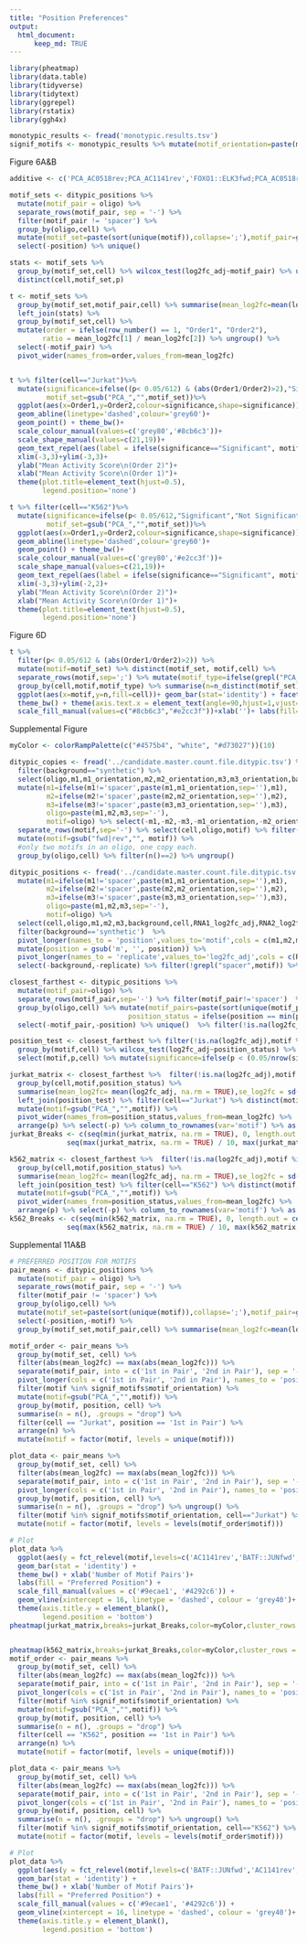 ```yaml
---
title: "Position Preferences"
output: 
  html_document:
      keep_md: TRUE
---
```


```r
library(pheatmap)
library(data.table)
library(tidyverse)
library(tidytext)
library(ggrepel)
library(rstatix)
library(ggh4x)

monotypic_results <- fread('monotypic.results.tsv')
signif_motifs <- monotypic_results %>% mutate(motif_orientation=paste(motif,orientation,sep='')) %>% filter(signif=="Significant",cell=="Jurkat") %>% distinct(motif_orientation)
```

Figure 6A&B
```r
additive <- c('PCA_AC0518rev;PCA_AC1141rev','FOXO1::ELK3fwd;PCA_AC0518rev','PCA_AC1205rev;POU6F1rev','PCA_AC2802rev;TCF7rev','FOXO1::ELK3rev;PCA_AC2802fwd','GATA3fwd;PCA_AC2802fwd')

motif_sets <- ditypic_positions %>%
  mutate(motif_pair = oligo) %>%
  separate_rows(motif_pair, sep = '-') %>%
  filter(motif_pair != 'spacer') %>%
  group_by(oligo,cell) %>%
  mutate(motif_set=paste(sort(unique(motif)),collapse=';'),motif_pair=gsub("-spacer|spacer-","",oligo)) %>% ungroup() %>% 
  select(-position) %>% unique() 

stats <- motif_sets %>%
  group_by(motif_set,cell) %>% wilcox_test(log2fc_adj~motif_pair) %>% ungroup() %>%
  distinct(cell,motif_set,p)

t <- motif_sets %>%
  group_by(motif_set,motif_pair,cell) %>% summarise(mean_log2fc=mean(log2fc_adj,na.rm=TRUE)) %>% ungroup() %>%
  left_join(stats) %>%
  group_by(motif_set,cell) %>%
  mutate(order = ifelse(row_number() == 1, "Order1", "Order2"),
        ratio = mean_log2fc[1] / mean_log2fc[2]) %>% ungroup() %>%
  select(-motif_pair) %>% 
  pivot_wider(names_from=order,values_from=mean_log2fc)


t %>% filter(cell=="Jurkat")%>%
  mutate(significance=ifelse((p< 0.05/612) & (abs(Order1/Order2)>2),"Significant","Not Significant"),
         motif_set=gsub("PCA_","",motif_set))%>% 
  ggplot(aes(x=Order1,y=Order2,colour=significance,shape=significance))+ 
  geom_abline(linetype='dashed',colour='grey60')+ 
  geom_point() + theme_bw()+
  scale_colour_manual(values=c('grey80','#8cb6c3'))+
  scale_shape_manual(values=c(21,19))+
  geom_text_repel(aes(label = ifelse(significance=="Significant", motif_set, "")),size = 3, max.overlaps = 20)+
  xlim(-3,3)+ylim(-3,3)+
  ylab("Mean Activity Score\n(Order 2)")+
  xlab("Mean Activity Score\n(Order 1)")+
  theme(plot.title=element_text(hjust=0.5),
        legend.position='none')

t %>% filter(cell=="K562")%>%
  mutate(significance=ifelse(p< 0.05/612,"Significant","Not Significant"),
         motif_set=gsub("PCA_","",motif_set))%>% 
  ggplot(aes(x=Order1,y=Order2,colour=significance,shape=significance))+ 
  geom_abline(linetype='dashed',colour='grey60')+ 
  geom_point() + theme_bw()+
  scale_colour_manual(values=c('grey80','#e2cc3f'))+
  scale_shape_manual(values=c(21,19))+
  geom_text_repel(aes(label = ifelse(significance=="Significant", motif_set, "")),size = 3, max.overlaps = 20)+
  xlim(-3,3)+ylim(-2,2)+
  ylab("Mean Activity Score\n(Order 2)")+
  xlab("Mean Activity Score\n(Order 1)")+
  theme(plot.title=element_text(hjust=0.5),
        legend.position='none')
```

Figure 6D
```r
t %>% 
  filter(p< 0.05/612 & (abs(Order1/Order2)>2)) %>% 
  mutate(motif=motif_set) %>% distinct(motif_set, motif,cell) %>%
  separate_rows(motif,sep=';') %>% mutate(motif_type=ifelse(grepl("PCA_",motif),"Novel Motif","TFBS"),motif=gsub("PCA_","",motif)) %>% 
  group_by(cell,motif,motif_type) %>% summarise(n=n_distinct(motif_set)) %>% ungroup() %>% 
  ggplot(aes(x=motif,y=n,fill=cell))+ geom_bar(stat='identity') + facet_grid(.~motif_type,scale='free_x') + 
  theme_bw() + theme(axis.text.x = element_text(angle=90,hjust=1,vjust=1))+ ylab("Number of Motif Pairs") + 
  scale_fill_manual(values=c("#8cb6c3","#e2cc3f"))+xlab('')+ labs(fill="Cell Line")
```

Supplemental Figure
```r
myColor <- colorRampPalette(c("#4575b4", "white", "#d73027"))(10)

ditypic_copies <- fread('../candidate.master.count.file.ditypic.tsv') %>% 
  filter(background=="synthetic") %>%
  select(oligo,m1,m1_orientation,m2,m2_orientation,m3,m3_orientation,background,cell,RNA1_log2fc_adj,RNA2_log2fc_adj,RNA3_log2fc_adj) %>%
  mutate(m1=ifelse(m1!='spacer',paste(m1,m1_orientation,sep=''),m1),
         m2=ifelse(m2!='spacer',paste(m2,m2_orientation,sep=''),m2),
         m3=ifelse(m3!='spacer',paste(m3,m3_orientation,sep=''),m3),
         oligo=paste(m1,m2,m3,sep='-'),
         motif=oligo) %>% select(-m1,-m2,-m3,-m1_orientation,-m2_orientation,-m3_orientation) %>%
  separate_rows(motif,sep='-') %>% select(cell,oligo,motif) %>% filter(motif!='spacer') %>% 
  mutate(motif=gsub("fwd|rev","", motif)) %>% 
  #only two motifs in an oligo, one copy each.
  group_by(oligo,cell) %>% filter(n()==2) %>% ungroup()

ditypic_positions <- fread('../candidate.master.count.file.ditypic.tsv') %>%
  mutate(m1=ifelse(m1!='spacer',paste(m1,m1_orientation,sep=''),m1),
         m2=ifelse(m2!='spacer',paste(m2,m2_orientation,sep=''),m2),
         m3=ifelse(m3!='spacer',paste(m3,m3_orientation,sep=''),m3),
         oligo=paste(m1,m2,m3,sep='-'),
         motif=oligo) %>% 
  select(cell,oligo,m1,m2,m3,background,cell,RNA1_log2fc_adj,RNA2_log2fc_adj,RNA3_log2fc_adj) %>% 
  filter(background=='synthetic')  %>% 
  pivot_longer(names_to = 'position',values_to='motif',cols = c(m1,m2,m3)) %>%
  mutate(position = gsub('m', '', position)) %>%
  pivot_longer(names_to = 'replicate',values_to='log2fc_adj',cols = c(RNA1_log2fc_adj,RNA2_log2fc_adj,RNA3_log2fc_adj)) %>%  
  select(-background,-replicate) %>% filter(!grepl("spacer",motif)) %>% filter(oligo %in% ditypic_copies$oligo)

closest_farthest <- ditypic_positions %>% 
  mutate(motif_pair=oligo) %>%
  separate_rows(motif_pair,sep='-') %>% filter(motif_pair!='spacer')  %>% 
  group_by(oligo,cell) %>% mutate(motif_pairs=paste(sort(unique(motif_pair)),collapse=';'),
                             position_status = ifelse(position == min(position), "1st in Pair", "2nd in Pair")) %>% ungroup() %>% 
  select(-motif_pair,-position) %>% unique()  %>% filter(!is.na(log2fc_adj))

position_test <- closest_farthest %>% filter(!is.na(log2fc_adj),motif %in% signif_motifs$motif_orientation) %>%
  group_by(motif,cell) %>% wilcox_test(log2fc_adj~position_status) %>% ungroup() %>%
  select(motif,p,cell) %>% mutate(significance=ifelse(p < (0.05/nrow(signif_motifs)),"Significant","Not Significant"))

jurkat_matrix <- closest_farthest %>%  filter(!is.na(log2fc_adj),motif %in% signif_motifs$motif_orientation) %>%
  group_by(cell,motif,position_status) %>% 
  summarise(mean_log2fc= mean(log2fc_adj, na.rm = TRUE),se_log2fc = sd(log2fc_adj, na.rm = TRUE) / sqrt(n())) %>% ungroup() %>%
  left_join(position_test) %>% filter(cell=="Jurkat") %>% distinct(motif, position_status,mean_log2fc,p) %>% 
  mutate(motif=gsub("PCA_","",motif)) %>% 
  pivot_wider(names_from=position_status,values_from=mean_log2fc) %>%
  arrange(p) %>% select(-p) %>% column_to_rownames(var='motif') %>% as.matrix()
jurkat_Breaks <- c(seq(min(jurkat_matrix, na.rm = TRUE), 0, length.out = ceiling(10/2) + 1), 
              seq(max(jurkat_matrix, na.rm = TRUE) / 10, max(jurkat_matrix, na.rm = TRUE), length.out = floor(10/2)))

k562_matrix <- closest_farthest %>%  filter(!is.na(log2fc_adj),motif %in% signif_motifs$motif_orientation) %>% 
  group_by(cell,motif,position_status) %>% 
  summarise(mean_log2fc= mean(log2fc_adj, na.rm = TRUE),se_log2fc = sd(log2fc_adj, na.rm = TRUE) / sqrt(n())) %>% ungroup() %>%
  left_join(position_test) %>% filter(cell=="K562") %>% distinct(motif, position_status,mean_log2fc,p) %>% 
  mutate(motif=gsub("PCA_","",motif)) %>% 
  pivot_wider(names_from=position_status,values_from=mean_log2fc) %>%
  arrange(p) %>% select(-p) %>% column_to_rownames(var='motif') %>% as.matrix()
k562_Breaks <- c(seq(min(k562_matrix, na.rm = TRUE), 0, length.out = ceiling(10/2) + 1), 
              seq(max(k562_matrix, na.rm = TRUE) / 10, max(k562_matrix, na.rm = TRUE), length.out = floor(10/2)))


```

Supplemental 11A&B
```r
# PREFERRED POSITION FOR MOTIFS
pair_means <- ditypic_positions %>%
  mutate(motif_pair = oligo) %>%
  separate_rows(motif_pair, sep = '-') %>%
  filter(motif_pair != 'spacer') %>%
  group_by(oligo,cell) %>%
  mutate(motif_set=paste(sort(unique(motif)),collapse=';'),motif_pair=gsub("-spacer|spacer-","",oligo)) %>% unique() %>% 
  select(-position,-motif) %>% 
  group_by(motif_set,motif_pair,cell) %>% summarise(mean_log2fc=mean(log2fc_adj,na.rm=TRUE)) %>% ungroup()

motif_order <- pair_means %>%
  group_by(motif_set, cell) %>%
  filter(abs(mean_log2fc) == max(abs(mean_log2fc))) %>%
  separate(motif_pair, into = c('1st in Pair', '2nd in Pair'), sep = '-') %>%
  pivot_longer(cols = c('1st in Pair', '2nd in Pair'), names_to = 'position', values_to = 'motif') %>%
  filter(motif %in% signif_motifs$motif_orientation) %>%
  mutate(motif=gsub("PCA_","",motif)) %>%
  group_by(motif, position, cell) %>%
  summarise(n = n(), .groups = "drop") %>%
  filter(cell == "Jurkat", position == '1st in Pair') %>%
  arrange(n) %>%
  mutate(motif = factor(motif, levels = unique(motif)))

plot_data <- pair_means %>%
  group_by(motif_set, cell) %>%
  filter(abs(mean_log2fc) == max(abs(mean_log2fc))) %>%
  separate(motif_pair, into = c('1st in Pair', '2nd in Pair'), sep = '-') %>%
  pivot_longer(cols = c('1st in Pair', '2nd in Pair'), names_to = 'position', values_to = 'motif') %>%
  group_by(motif, position, cell) %>%
  summarise(n = n(), .groups = "drop") %>% ungroup() %>% 
  filter(motif %in% signif_motifs$motif_orientation, cell=="Jurkat") %>% mutate(motif=gsub("PCA_","",motif)) %>%
  mutate(motif = factor(motif, levels = levels(motif_order$motif)))

# Plot
plot_data %>%
  ggplot(aes(y = fct_relevel(motif,levels=c('AC1141rev','BATF::JUNfwd','BATF::JUNrev',"AC0518fwd","AC0518rev","AC2802rev","AC2464rev")), x = n, fill = position)) +
  geom_bar(stat = 'identity') +
  theme_bw() + xlab('Number of Motif Pairs')+
  labs(fill = "Preferred Position") +
  scale_fill_manual(values = c('#9ecae1', '#4292c6')) +
  geom_vline(xintercept = 16, linetype = 'dashed', colour = 'grey40')+
  theme(axis.title.y = element_blank(),
        legend.position = 'bottom')
pheatmap(jurkat_matrix,breaks=jurkat_Breaks,color=myColor,cluster_rows = FALSE,cluster_cols = TRUE)


pheatmap(k562_matrix,breaks=jurkat_Breaks,color=myColor,cluster_rows = FALSE,cluster_cols = TRUE)
motif_order <- pair_means %>%
  group_by(motif_set, cell) %>%
  filter(abs(mean_log2fc) == max(abs(mean_log2fc))) %>%
  separate(motif_pair, into = c('1st in Pair', '2nd in Pair'), sep = '-') %>%
  pivot_longer(cols = c('1st in Pair', '2nd in Pair'), names_to = 'position', values_to = 'motif') %>%
  filter(motif %in% signif_motifs$motif_orientation) %>%
  mutate(motif=gsub("PCA_","",motif)) %>%
  group_by(motif, position, cell) %>%
  summarise(n = n(), .groups = "drop") %>%
  filter(cell == "K562", position == '1st in Pair') %>%
  arrange(n) %>%
  mutate(motif = factor(motif, levels = unique(motif)))

plot_data <- pair_means %>%
  group_by(motif_set, cell) %>%
  filter(abs(mean_log2fc) == max(abs(mean_log2fc))) %>%
  separate(motif_pair, into = c('1st in Pair', '2nd in Pair'), sep = '-') %>%
  pivot_longer(cols = c('1st in Pair', '2nd in Pair'), names_to = 'position', values_to = 'motif') %>%
  group_by(motif, position, cell) %>%
  summarise(n = n(), .groups = "drop") %>% ungroup() %>% 
  filter(motif %in% signif_motifs$motif_orientation, cell=="K562") %>% mutate(motif=gsub("PCA_","",motif)) %>%
  mutate(motif = factor(motif, levels = levels(motif_order$motif)))

# Plot
plot_data %>%
  ggplot(aes(y = fct_relevel(motif,levels=c('BATF::JUNfwd','AC1141rev',"AC0518rev","AC0518fwd",'BATF::JUNrev',"AC2802rev","AC2464rev")), x = n, fill = position)) +
  geom_bar(stat = 'identity') +
  theme_bw() + xlab('Number of Motif Pairs')+
  labs(fill = "Preferred Position") +
  scale_fill_manual(values = c('#9ecae1', '#4292c6')) +
  geom_vline(xintercept = 16, linetype = 'dashed', colour = 'grey40')+
  theme(axis.title.y = element_blank(),
        legend.position = 'bottom')
```


